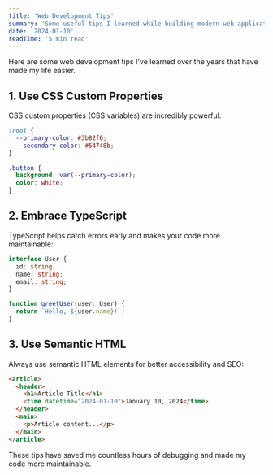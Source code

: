 ```yaml
---
title: 'Web Development Tips'
summary: 'Some useful tips I learned while building modern web applications.'
date: '2024-01-10'
readTime: '5 min read'
---
```


Here are some web development tips I've learned over the years that have made my life easier.

## 1. Use CSS Custom Properties

CSS custom properties (CSS variables) are incredibly powerful:

```css
:root {
  --primary-color: #3b82f6;
  --secondary-color: #64748b;
}

.button {
  background: var(--primary-color);
  color: white;
}
```

## 2. Embrace TypeScript

TypeScript helps catch errors early and makes your code more maintainable:

```typescript
interface User {
  id: string;
  name: string;
  email: string;
}

function greetUser(user: User) {
  return `Hello, ${user.name}!`;
}
```

## 3. Use Semantic HTML

Always use semantic HTML elements for better accessibility and SEO:

```html
<article>
  <header>
    <h1>Article Title</h1>
    <time datetime="2024-01-10">January 10, 2024</time>
  </header>
  <main>
    <p>Article content...</p>
  </main>
</article>
```

These tips have saved me countless hours of debugging and made my code more maintainable.